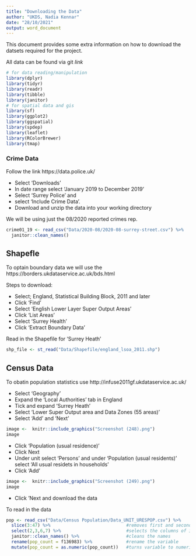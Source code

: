 ```yaml
---
title: "Downloading the Data"
author: "UKDS, Nadia Kennar"
date: "28/10/2021"
output: word_document
---
```



This document provides some extra information on how to download the datsets required for the project. 

All data can be found via git *link*



```r
# for data reading/manipulation 
library(dplyr)
library(tidyr)
library(readr)
library(tibble)
library(janitor)
# for spatial data and gis
library(sf)
library(ggplot2)
library(ggspatial)
library(spdep)
library(leaflet) 
library(RColorBrewer)
library(tmap)
```



### Crime Data 

Follow the link https://data.police.uk/

- Select 'Downloads' 
- In date range select 'January 2019 to December 2019'
- Select 'Surrey Police' and 
- select 'Include Crime Data'. 
- Download and unzip the data into your working directory

We will be using just the 08/2020 reported crimes rep. 
 

```r
crime01_19 <- read_csv("Data/2020-08/2020-08-surrey-street.csv") %>% 
  janitor::clean_names() 

```


\newpage


## Shapefle 

To optain boundary data we will use the  https://borders.ukdataservice.ac.uk/bds.html 

Steps to download: 

- Select; England, Statistical Building Block, 2011 and later
- Click 'Find' 
- Select 'English Lower Layer Super Output Areas' 
- Click 'List Areas' 
- Select 'Surrey Health' 
- Click 'Extract Boundary Data' 


Read in the Shapefile for 'Surrey Heath' 

```r
shp_file <- st_read("Data/Shapefile/england_lsoa_2011.shp")

```


\newpage 


## Census Data

To obatin population statistics use http://infuse2011gf.ukdataservice.ac.uk/


- Select 'Geography' 
- Expand the 'Local Authorities' tab in England
- Tick and expand 'Surrey Heath'
- Select 'Lower Super Output area and Data Zones (55 areas)'
- Select 'Add' and 'Next'

```r
image <-  knitr::include_graphics("Screenshot (248).png")
image
```

- Click 'Population (usual residence)'
- Click Next 
- Under unit select 'Persons' and under 'Population (usual residents)' select 'All usual residets in households' 
- Click 'Add' 

```r
image <-  knitr::include_graphics("Screenshot (249).png")
image
```

- Click 'Next and download the data



To read in the data 

```r
pop <- read_csv("Data/Census Population/Data_UNIT_URESPOP.csv") %>% 
  slice(3:47) %>%                             #removes first and second row
  select(2,3,6,7) %>%                         #selects the columns of interest
  janitor::clean_names() %>%                  #cleans the names 
  rename(pop_count = f136983) %>%             #rename the variable
  mutate(pop_count = as.numeric(pop_count))   #turns variable to numeric 

```















